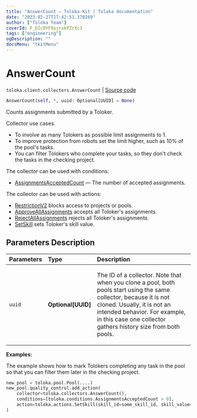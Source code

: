 ```yaml
---
title: "AnswerCount — Toloka-Kit | Toloka documentation"
date: "2023-02-27T17:42:51.370269"
author: ["Toloka Team"]
coverId: F_bIcOYF9yjrxkPZrXc3
tags: ["engineering"]
ogDescription: ""
docsMenu: "tkitMenu"
---
```


# AnswerCount
`toloka.client.collectors.AnswerCount` | [Source code](https://github.com/Toloka/toloka-kit/blob/v1.1.4/src/client/collectors.py#L130)

```python
AnswerCount(self, *, uuid: Optional[UUID] = None)
```

Counts assignments submitted by a Toloker.

Collector use cases.
- To involve as many Tolokers as possible limit assignments to 1.
- To improve protection from robots set the limit higher, such as 10% of the pool's tasks.
- You can filter Tolokers who complete your tasks, so they don't check the tasks in the checking project.

The collector can be used with conditions:
* [AssignmentsAcceptedCount](/docs/toloka-kit/reference/toloka.client.conditions.AssignmentsAcceptedCount) — The number of accepted assignments.

The collector can be used with actions:
* [RestrictionV2](/docs/toloka-kit/reference/toloka.client.actions.RestrictionV2) blocks access to projects or pools.
* [ApproveAllAssignments](/docs/toloka-kit/reference/toloka.client.actions.ApproveAllAssignments) accepts all Toloker's assignments.
* [RejectAllAssignments](/docs/toloka-kit/reference/toloka.client.actions.RejectAllAssignments) rejects all Toloker's assignments.
* [SetSkill](/docs/toloka-kit/reference/toloka.client.actions.SetSkill) sets Toloker's skill value.

## Parameters Description

| Parameters | Type | Description |
| :----------| :----| :-----------|
`uuid`|**Optional\[UUID\]**|<p>The ID of a collector. Note that when you clone a pool, both pools start using the same collector, because it is not cloned. Usually, it is not an intended behavior. For example, in this case one collector gathers history size from both pools.</p>

**Examples:**

The example shows how to mark Tolokers completing any task in the pool so that you can filter them later in the checking project.

```python
new_pool = toloka.pool.Pool(....)
new_pool.quality_control.add_action(
    collector=toloka.collectors.AnswerCount(),
    conditions=[toloka.conditions.AssignmentsAcceptedCount > 0],
    action=toloka.actions.SetSkill(skill_id=some_skill_id, skill_value=1),
)
```